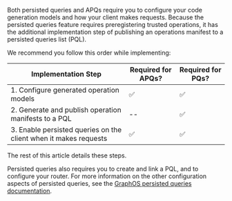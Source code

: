 Both persisted queries and APQs require you to configure your code generation models and how your client makes requests. Because the persisted queries feature requires preregistering trusted operations, it has the additional implementation step of publishing an operations manifest to a persisted queries list (PQL).

We recommend you follow this order while implementing:

| Implementation Step | Required for APQs? | Required for PQs? |
| -----| ------------------ | ----------------- |
| 1. Configure generated operation models | ✅ | ✅ |
| 2. Generate and publish operation manifests to a PQL | -- | ✅ |
| 3. Enable persisted queries on the client when it makes requests | ✅ | ✅ |

The rest of this article details these steps.

Persisted queries also requires you to create and link a PQL, and to configure your router. For more information on the other configuration aspects of persisted queries, see the [GraphOS persisted queries documentation](/graphos/operations/persisted-queries).
